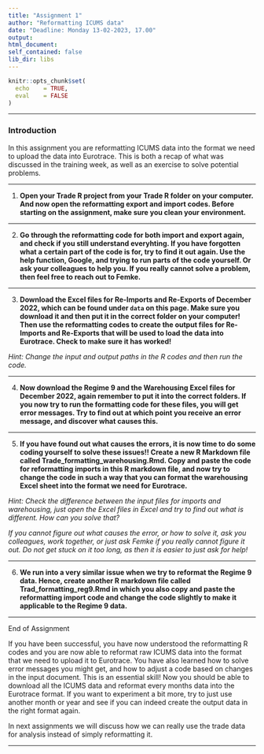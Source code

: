```yaml
---
title: "Assignment 1"
author: "Reformatting ICUMS data"
date: "Deadline: Monday 13-02-2023, 17.00"
output: 
html_document:
self_contained: false
lib_dir: libs
---
```


```r
knitr::opts_chunk$set(
  echo    = TRUE,
  eval    = FALSE
)

```

---

### Introduction
In this assignment you are reformatting ICUMS data into the format we need to upload the data into Eurotrace. This is both a recap of what was discussed in the training week, as well as an exercise to solve potential problems.


---

1. **Open your Trade R project from your Trade R folder on your computer. And now open the reformatting export and import codes. Before starting on the assignment, make sure you clean your environment.**

---

2. **Go through the reformatting code for both import and export again, and check if you still understand everyhting. If you have forgotten what a certain part of the code is for, try to find it out again. Use the help function, Google, and trying to run parts of the code yourself. Or ask your colleagues to help you. If you really cannot solve a problem, then feel free to reach out to Femke.**

---

3. **Download the Excel files for Re-Imports and Re-Exports of December 2022, which can be found under `data` on this page. Make sure you download it and then put it in the correct folder on your computer! Then use the reformatting codes to create the output files for Re-Imports and Re-Exports that will be used to load the data into Eurotrace. Check to make sure it has worked!**

*Hint: Change the input and output paths in the R codes and then run the code.*

---

4. **Now download the Regime 9 and the Warehousing Excel files for December 2022, again remember to put it into the correct folders. If you now try to run the formatting code for these files, you will get error messages. Try to find out at which point you receive an error message, and discover what causes this.**

---

5. **If you have found out what causes the errors, it is now time to do some coding yourself to solve these issues!! Create a new R Markdown file called Trade_formatting_warehousing.Rmd. Copy and paste the code for reformatting imports in this R markdown file, and now try to change the code in such a way that you can format the warehousing Excel sheet into the format we need for Eurotrace.**

*Hint: Check the difference between the input files for imports and warehousing, just open the Excel files in Excel and try to find out what is different. How can you solve that?*

*If you cannot figure out what causes the error, or how to solve it, ask you colleagues, work together, or just ask Femke if you really cannot figure it out. Do not get stuck on it too long, as then it is easier to just ask for help!*

---

6. **We run into a very similar issue when we try to reformat the Regime 9 data. Hence, create another R markdown file called Trad_formatting_reg9.Rmd in which you also copy and paste the reformatting import code and change the code slightly to make it applicable to the Regime 9 data.**

---

End of Assignment

If you have been successful, you have now understood the reformatting R codes and you are now able to reformat raw ICUMS data into the format that we need to upload it to Eurotrace. You have also learned how to solve error messages you might get, and how to adjust a code based on changes in the input document. This is an essential skill! Now you should be able to download all the ICUMS data and reformat every months data into the Eurotrace format. If you want to experiment a bit more, try to just use another month or year and see if you can indeed create the output data in the right format again.

In next assignments we will discuss how we can really use the trade data for analysis instead of simply reformatting it.

---
